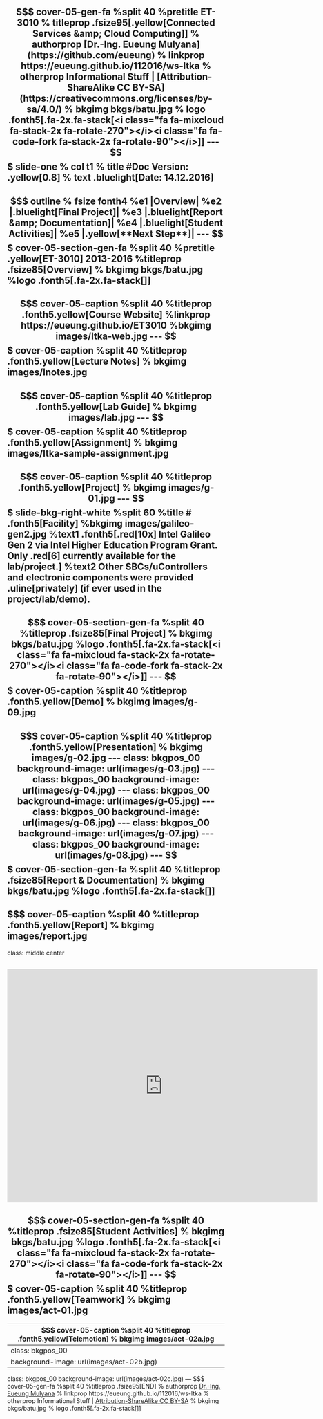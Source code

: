 $$$ cover-05-gen-fa %split 40 %pretitle ET-3010 % titleprop .fsize95[.yellow[Connected Services &amp; Cloud Computing]] % authorprop [Dr.-Ing. Eueung Mulyana](https://github.com/eueung) % linkprop https://eueung.github.io/112016/ws-ltka % otherprop Informational Stuff | [Attribution-ShareAlike CC BY-SA](https://creativecommons.org/licenses/by-sa/4.0/) % bkgimg bkgs/batu.jpg % logo .fonth5[.fa-2x.fa-stack[<i class="fa fa-mixcloud fa-stack-2x fa-rotate-270"></i><i class="fa fa-code-fork fa-stack-2x fa-rotate-90"></i>]]
---
$$$ slide-one % col t1 % title #Doc Version: .yellow[**0.8**] % text .bluelight[Date: 14.12.2016]
---
$$$ outline % fsize fonth4 %e1 |Overview| %e2 |.bluelight[Final Project]| %e3 |.bluelight[Report &amp; Documentation]| %e4 |.bluelight[Student Activities]| %e5 |.yellow[**Next Step**]|
---
$$$ cover-05-section-gen-fa %split 40 %pretitle .yellow[ET-3010] 2013-2016 %titleprop .fsize85[Overview] % bkgimg bkgs/batu.jpg %logo .fonth5[.fa-2x.fa-stack[<i class="fa fa-mixcloud fa-stack-2x fa-rotate-270"></i><i class="fa fa-code-fork fa-stack-2x fa-rotate-90"></i>]]
---
$$$ cover-05-caption %split 40 %titleprop .fonth5.yellow[Course Website] %linkprop https://eueung.github.io/ET3010 %bkgimg images/ltka-web.jpg
---
$$$ cover-05-caption %split 40 %titleprop .fonth5.yellow[Lecture Notes] % bkgimg images/lnotes.jpg
---
$$$ cover-05-caption %split 40 %titleprop .fonth5.yellow[Lab Guide] % bkgimg images/lab.jpg
---
$$$ cover-05-caption %split 40 %titleprop .fonth5.yellow[Assignment] % bkgimg images/ltka-sample-assignment.jpg
---
$$$ cover-05-caption %split 40 %titleprop .fonth5.yellow[Project] % bkgimg images/g-01.jpg
---
$$$ slide-bkg-right-white %split 60 %title # .fonth5[Facility] %bkgimg images/galileo-gen2.jpg %text1 .fonth5[.red[**10x**] Intel **Galileo Gen 2** via Intel Higher Education Program **Grant**. Only .red[**6**] currently available for the lab/project.] %text2 Other SBCs/uControllers and electronic components were provided .uline[privately] (if ever used in the project/lab/demo).

---
$$$ cover-05-section-gen-fa %split 40 %titleprop .fsize85[Final Project] % bkgimg bkgs/batu.jpg %logo .fonth5[.fa-2x.fa-stack[<i class="fa fa-mixcloud fa-stack-2x fa-rotate-270"></i><i class="fa fa-code-fork fa-stack-2x fa-rotate-90"></i>]]
---
$$$ cover-05-caption %split 40 %titleprop .fonth5.yellow[Demo] % bkgimg images/g-09.jpg
---
$$$ cover-05-caption %split 40 %titleprop .fonth5.yellow[Presentation] % bkgimg images/g-02.jpg
---
class: bkgpos_00
background-image: url(images/g-03.jpg)
---
class: bkgpos_00
background-image: url(images/g-04.jpg)
---
class: bkgpos_00
background-image: url(images/g-05.jpg)
---
class: bkgpos_00
background-image: url(images/g-06.jpg)
---
class: bkgpos_00
background-image: url(images/g-07.jpg)
---
class: bkgpos_00
background-image: url(images/g-08.jpg)
---
$$$ cover-05-section-gen-fa %split 40 %titleprop .fsize85[Report &amp; Documentation] % bkgimg bkgs/batu.jpg %logo .fonth5[.fa-2x.fa-stack[<i class="fa fa-mixcloud fa-stack-2x fa-rotate-270"></i><i class="fa fa-code-fork fa-stack-2x fa-rotate-90"></i>]]
---
$$$ cover-05-caption %split 40 %titleprop .fonth5.yellow[Report] % bkgimg images/report.jpg
---
class: middle center

<iframe width="720" height="540" src="https://www.youtube.com/embed/aZBEEOPYDMc" frameborder="0" allowfullscreen></iframe>
---
$$$ cover-05-section-gen-fa %split 40 %titleprop .fsize85[Student Activities] % bkgimg bkgs/batu.jpg %logo .fonth5[.fa-2x.fa-stack[<i class="fa fa-mixcloud fa-stack-2x fa-rotate-270"></i><i class="fa fa-code-fork fa-stack-2x fa-rotate-90"></i>]]
---
$$$ cover-05-caption %split 40 %titleprop .fonth5.yellow[Teamwork] % bkgimg images/act-01.jpg
---
$$$ cover-05-caption %split 40 %titleprop .fonth5.yellow[Telemotion] % bkgimg images/act-02a.jpg
---
class: bkgpos_00
background-image: url(images/act-02b.jpg)
---
class: bkgpos_00
background-image: url(images/act-02c.jpg)
---
$$$ cover-05-gen-fa %split 40 %titleprop .fsize95[END] % authorprop [Dr.-Ing. Eueung Mulyana](https://github.com/eueung) % linkprop https://eueung.github.io/112016/ws-ltka % otherprop Informational Stuff | [Attribution-ShareAlike CC BY-SA](https://creativecommons.org/licenses/by-sa/4.0/) % bkgimg bkgs/batu.jpg % logo .fonth5[.fa-2x.fa-stack[<i class="fa fa-mixcloud fa-stack-2x fa-rotate-270"></i><i class="fa fa-code-fork fa-stack-2x fa-rotate-90"></i>]]

